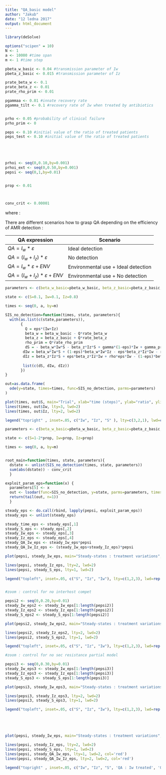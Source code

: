 ```yaml
---
title: "QA_basic model"
author: "Jakub"
date: "12 ledna 2017"
output: html_document
---
```



```r
library(deSolve)

options("scipen" = 10)
N <- 1
a <- 10000 #time span
m <- 1 #time step

pbeta_w_basic <- 0.04 #transmission parameter of Iw
pbeta_z_basic <- 0.015 #transmission parameter of Iz

prate_beta_w <- 0.1
prate_beta_z <- 0.01
prate_rho_prim <- 0.01

pgammaa <- 0.01 #innate recovery rate
pgamma_tilt <- 0.1 #recovery rate of Iw when treated by antibiotics


prho <- 0.05 #probability of clinical failure
prho_prim <- 0

peps <- 0.10 #initial value of the ratio of treated patients
peps_test <- 0.10 #initial value of the ratio of treated patients





prhoi <- seq(0,0.10,by=0.001)
prhoi_ext <- seq(0,0.50,by=0.001)
pepsi <- seq(0,1,by=0.01)


prop <- 0.01 



conv_crit <- 0.00001


```



\begin{aligned}

\frac{dS}{dt} &=- \beta_w I_wS - \beta_z I_z S + \gamma  I_z + \gamma(1 - \epsilon)I_w + \gamma `  \epsilon  I_w \\

\frac{dI_w}{dt} &=\beta_w I_wS + (1-\epsilon)\beta_wI_wI_z - \gamma(1 - \epsilon)I_w - \gamma `  \epsilon  I_w - \epsilon\beta_zI_zI_w - \rho\epsilon I_w - \rho'I_w \\

\frac{dI_z}{dt} &=\beta_z I_zS + \epsilon\beta_zI_zI_w + \rho\epsilon I_w + \rho'I_w - \gamma  I_z - (1-\epsilon)\beta_wI_wI_z \\


\end{aligned}
 
 
 where :
 
\begin{aligned}
\beta_w &= \beta_{w_0} - a*QA\\
\beta_z &= \beta_{z_0} + b*QA\\
\rho' &= c*QA\\
\end{aligned}

There are different scenarios how to grasp QA depending on the efficiency of AMR detection :

QA expression | Scenario
------------------|-------------------------------------
$QA = I_w*\varepsilon$ | Ideal detection
$QA = (I_w+I_z)*\varepsilon$ | No detection
$QA = I_w*\varepsilon + ENV$ | Environmental use + Ideal detection
$QA = (I_w+I_z)*\varepsilon + ENV$ | Environmental use + No detection

```r
parameters <- c(beta_w_basic=pbeta_w_basic, beta_z_basic=pbeta_z_basic, gamma=pgammaa, gamma_prim=pgamma_tilt, eps=peps, rho=prho, rate_beta_w=prate_beta_w, rate_beta_z=prate_beta_z, rate_rho_prim=prate_rho_prim )

state <- c(S=0.1, Iw=0.1, Iz=0.8)

times <- seq(0, a, by=m)

SIS_no_detection=function(times, state, parameters){
  with(as.list(c(state,parameters)),
       { 
         Q = eps*(Iw+Iz)
         beta_w = beta_w_basic - Q*rate_beta_w
         beta_z = beta_z_basic + Q*rate_beta_z
         rho_prim = Q*rate_rho_prim
         dS = - beta_w*Iw*S - beta_z*Iz*S + gamma*(1-eps)*Iw + gamma_prim*eps*Iw + gamma*Iz
        dIw = beta_w*Iw*S + (1-eps)*beta_w*Iw*Iz - eps*beta_z*Iz*Iw - rho*eps*Iw - gamma*(1-eps)*Iw - gamma_prim*eps*Iw
        dIz = beta_z*Iz*S + eps*beta_z*Iz*Iw + rho*eps*Iw - (1-eps)*beta_w*Iw*Iz - gamma*Iz
        
        list(c(dS, dIw, dIz))
       })
}

out=as.data.frame(
  ode(y=state, times=times, func=SIS_no_detection, parms=parameters)
)

```

```r

plot(times, out$S, main="Trial", xlab="time (steps)", ylab="ratio", ylim=c(0,1), lty=1, lwd=2, type="l")
lines(times, out$Iw, lty=3, lwd=2)
lines(times, out$Iz, lty=2, lwd=2)

legend("topright" , inset=.05, c("Iw", "Iz", "S" ), lty=c(3,2,1), lwd=c(2,2,2))
```

``` r

parameters <- c(beta_w_basic=pbeta_w_basic, beta_z_basic=pbeta_z_basic, gamma=pgammaa, gamma_prim=pgamma_tilt, eps=peps, rho=prho, rate_beta_w=prate_beta_w, rate_beta_z=prate_beta_z, rate_rho_prim=prate_rho_prim )

state <- c(S=1-2*prop, Iw=prop, Iz=prop)

times <- seq(0, a, by=m)


root_main=function(times, state, parameters){
  dstate <- unlist(SIS_no_detection(times, state, parameters))
  sum(abs(dstate)) - conv_crit
  }

exploit_param_eps=function(x) {
  parameters[5] <- x
  out <- lsodar(func=SIS_no_detection, y=state, parms=parameters, times=times, rootfunc=root_main)
  return(tail(out, n=1))
  }

steady_eps <- do.call(rbind, lapply(pepsi, exploit_param_eps))
steady_eps <- unlist(steady_eps)

steady_time_eps <- steady_eps[,1]
steady_S_eps <- steady_eps[,2]
steady_Iw_eps <- steady_eps[,3]
steady_Iz_eps <- steady_eps[,4]
steady_QA_Iw_eps <- steady_Iw_eps*pepsi
steady_QA_Iw_Iz_eps <- (steady_Iw_eps+steady_Iz_eps)*pepsi

```

```r

plot(pepsi, steady_Iw_eps, main="Steady-states : treatment variations", xlab=expression(epsilon), ylab="ratio", ylim=c(0,1), lty=3, lwd=2, type="l")

lines(pepsi, steady_Iz_eps, lty=2, lwd=2)
lines(pepsi, steady_S_eps, lty=1, lwd=2)

legend("topleft", inset=.05, c("S", "Iz", "Iw"), lty=c(1,2,3), lwd=rep(2,3))


#zoom : control for no interhost compet

pepsi2 <- seq(0,0.20,by=0.01)
steady_Iw_eps2 <- steady_Iw_eps[1:length(pepsi2)]
steady_Iz_eps2 <- steady_Iz_eps[1:length(pepsi2)]
steady_S_eps2 <- steady_S_eps[1:length(pepsi2)]

plot(pepsi2, steady_Iw_eps2, main="Steady-states : treatment variations", xlab=expression(epsilon), ylab="ratio", ylim=c(0,1), lty=3, lwd=2, type="l")

lines(pepsi2, steady_Iz_eps2, lty=2, lwd=2)
lines(pepsi2, steady_S_eps2, lty=1, lwd=2)

legend("topleft", inset=.05, c("S", "Iz", "Iw"), lty=c(1,2,3), lwd=rep(2,3))

#zoom : control for no sec resistance partial model

pepsi3 <- seq(0,0.30,by=0.01)
steady_Iw_eps3 <- steady_Iw_eps[1:length(pepsi3)]
steady_Iz_eps3 <- steady_Iz_eps[1:length(pepsi3)]
steady_S_eps3 <- steady_S_eps[1:length(pepsi3)]

plot(pepsi3, steady_Iw_eps3, main="Steady-states : treatment variations", xlab=expression(epsilon), ylab="ratio", ylim=c(0,1), lty=3, lwd=2, type="l")

lines(pepsi3, steady_Iz_eps3, lty=2, lwd=2)
lines(pepsi3, steady_S_eps3, lty=1, lwd=2)

legend("topleft", inset=.05, c("S", "Iz", "Iw"), lty=c(1,2,3), lwd=rep(2,3))





plot(pepsi, steady_Iw_eps, main="Steady-states : treatment variations", xlab=expression(epsilon), ylab="ratio", ylim=c(0,1), lty=3, lwd=2, type="l")

lines(pepsi, steady_Iz_eps, lty=2, lwd=2)
lines(pepsi, steady_S_eps, lty=1, lwd=2)
lines(pepsi, steady_QA_Iw_eps, lty=1, lwd=2, col='red')
lines(pepsi, steady_QA_Iw_Iz_eps, lty=2, lwd=2, col='red')

legend("topright" , inset=.05, c("Iw", "Iz", "S", 'QA : Iw treated', 'QA : all treated' ), lty=c(3,2,1,1,2), lwd=c(2,2,2,2,2), col=c(rep('black',3), rep('red',2)))

```